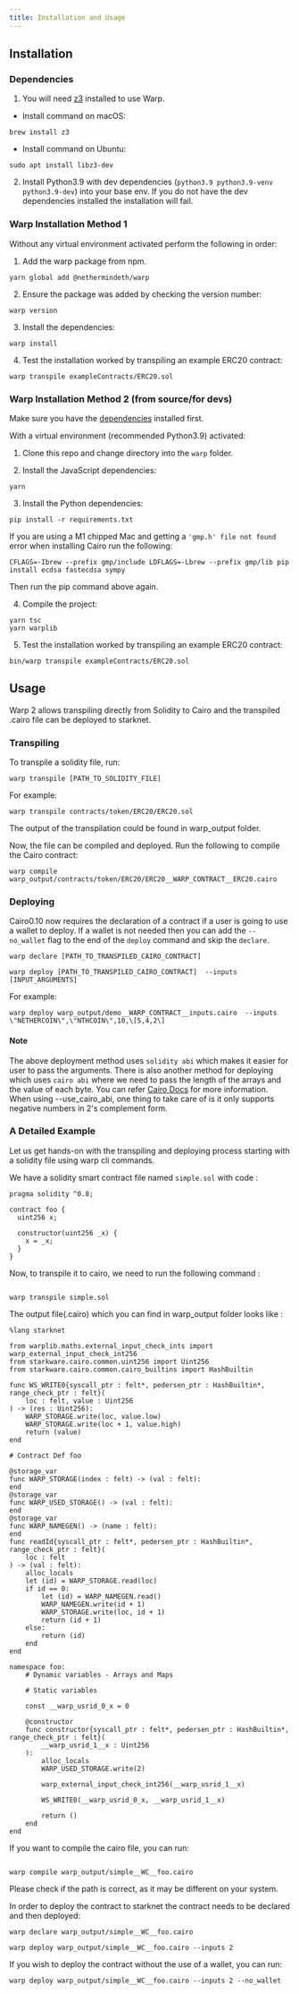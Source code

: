 ```yaml
---
title: Installation and Usage
---
```


## Installation

### Dependencies

1. You will need [z3](https://github.com/Z3Prover/z3) installed to use Warp.

- Install command on macOS:

```
brew install z3
```

- Install command on Ubuntu:

```
sudo apt install libz3-dev
```

2. Install Python3.9 with dev dependencies (`python3.9 python3.9-venv python3.9-dev`) into your base env.
   If you do not have the dev dependencies installed the installation will fail.

### Warp Installation Method 1

Without any virtual environment activated perform the following in order:

1. Add the warp package from npm.

```
yarn global add @nethermindeth/warp
```

2. Ensure the package was added by checking the version number:

```
warp version
```

3. Install the dependencies:

```
warp install
```

4. Test the installation worked by transpiling an example ERC20 contract:

```
warp transpile exampleContracts/ERC20.sol
```

### Warp Installation Method 2 (from source/for devs)

Make sure you have the [dependencies](#dependencies) installed first.

With a virtual environment (recommended Python3.9) activated:

1. Clone this repo and change directory into the `warp` folder.

2. Install the JavaScript dependencies:

```
yarn
```

3. Install the Python dependencies:

```
pip install -r requirements.txt
```

If you are using a M1 chipped Mac and getting a `'gmp.h' file not found` error when installing Cairo run the following:

```
CFLAGS=-Ibrew --prefix gmp/include LDFLAGS=-Lbrew --prefix gmp/lib pip install ecdsa fastecdsa sympy
```

Then run the pip command above again.

4. Compile the project:

```
yarn tsc
yarn warplib
```

5. Test the installation worked by transpiling an example ERC20 contract:

```
bin/warp transpile exampleContracts/ERC20.sol
```

## Usage

Warp 2 allows transpiling directly from Solidity to Cairo and the transpiled .cairo file can be deployed to starknet.

### Transpiling

To transpile a solidity file, run:

```
warp transpile [PATH_TO_SOLIDITY_FILE]
```

For example:

```
warp transpile contracts/token/ERC20/ERC20.sol
```

The output of the transpilation could be found in warp_output folder.

Now, the file can be compiled and deployed. Run the following to compile the Cairo contract:

```
warp compile warp_output/contracts/token/ERC20/ERC20__WARP_CONTRACT__ERC20.cairo
```

### Deploying

Cairo0.10 now requires the declaration of a contract if a user is going to use a wallet to deploy.
If a wallet is not needed then you can add the `--no_wallet` flag to the end of the `deploy` command and skip the `declare`.

```
warp declare [PATH_TO_TRANSPILED_CAIRO_CONTRACT]
```

```
warp deploy [PATH_TO_TRANSPILED_CAIRO_CONTRACT]  --inputs  [INPUT_ARGUMENTS]
```

For example:

```
warp deploy warp_output/demo__WARP_CONTRACT__inputs.cairo  --inputs  \"NETHERCOIN\",\"NTHCOIN\",10,\[5,4,2\]
```

#### Note

The above deployment method uses `solidity abi` which makes it easier for user to pass the arguments. There is also another method
for deploying which uses `cairo abi` where we need to pass the length of the arrays and the value of each byte. You can refer [Cairo Docs](https://www.cairo-lang.org/docs/) for more information.
When using --use_cairo_abi, one thing to take care of is it only supports negative numbers in 2's complement form.

### A Detailed Example

Let us get hands-on with the transpiling and deploying process starting with a solidity file using warp cli commands.

We have a solidity smart contract file named `simple.sol` with code :

```
pragma solidity ^0.8;

contract foo {
  uint256 x;

  constructor(uint256 _x) {
    x = _x;
  }
}
```

Now, to transpile it to cairo, we need to run the following command :

```

warp transpile simple.sol

```

The output file(.cairo) which you can find in warp_output folder looks like :

```
%lang starknet

from warplib.maths.external_input_check_ints import warp_external_input_check_int256
from starkware.cairo.common.uint256 import Uint256
from starkware.cairo.common.cairo_builtins import HashBuiltin

func WS_WRITE0{syscall_ptr : felt*, pedersen_ptr : HashBuiltin*, range_check_ptr : felt}(
    loc : felt, value : Uint256
) -> (res : Uint256):
    WARP_STORAGE.write(loc, value.low)
    WARP_STORAGE.write(loc + 1, value.high)
    return (value)
end

# Contract Def foo

@storage_var
func WARP_STORAGE(index : felt) -> (val : felt):
end
@storage_var
func WARP_USED_STORAGE() -> (val : felt):
end
@storage_var
func WARP_NAMEGEN() -> (name : felt):
end
func readId{syscall_ptr : felt*, pedersen_ptr : HashBuiltin*, range_check_ptr : felt}(
    loc : felt
) -> (val : felt):
    alloc_locals
    let (id) = WARP_STORAGE.read(loc)
    if id == 0:
        let (id) = WARP_NAMEGEN.read()
        WARP_NAMEGEN.write(id + 1)
        WARP_STORAGE.write(loc, id + 1)
        return (id + 1)
    else:
        return (id)
    end
end

namespace foo:
    # Dynamic variables - Arrays and Maps

    # Static variables

    const __warp_usrid_0_x = 0

    @constructor
    func constructor{syscall_ptr : felt*, pedersen_ptr : HashBuiltin*, range_check_ptr : felt}(
        __warp_usrid_1__x : Uint256
    ):
        alloc_locals
        WARP_USED_STORAGE.write(2)

        warp_external_input_check_int256(__warp_usrid_1__x)

        WS_WRITE0(__warp_usrid_0_x, __warp_usrid_1__x)

        return ()
    end
end

```

If you want to compile the cairo file, you can run:

```

warp compile warp_output/simple__WC__foo.cairo

```

Please check if the path is correct, as it may be different on your system.

In order to deploy the contract to starknet the contract needs to be declared and then deployed:

```
warp declare warp_output/simple__WC__foo.cairo
```

```
warp deploy warp_output/simple__WC__foo.cairo --inputs 2
```

If you wish to deploy the contract without the use of a wallet, you can run:

```
warp deploy warp_output/simple__WC__foo.cairo --inputs 2 --no_wallet
```
